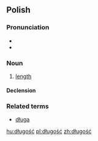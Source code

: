 ==Polish==

===Pronunciation===
*{{audio|Pl-długość.ogg|audio}}
* {{IPA|[ˈdwugɔɕt͡ɕ]|lang=pl}}

===Noun===
{{infl|pl|noun|g=f}}

# [[length]]

====Declension====
{{pl-decl-noun-ść|długoś}}

===Related terms===
* [[długa]]

[[hu:długość]]
[[pl:długość]]
[[zh:długość]]